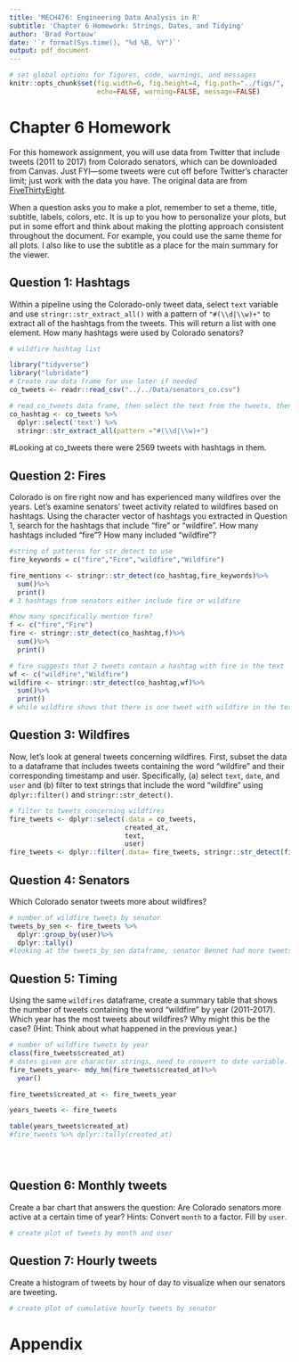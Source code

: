 ```yaml
---
title: 'MECH476: Engineering Data Analysis in R'
subtitle: 'Chapter 6 Homework: Strings, Dates, and Tidying' 
author: 'Brad Portouw'
date: '`r format(Sys.time(), "%d %B, %Y")`'
output: pdf_document
---
```


```r
# set global options for figures, code, warnings, and messages
knitr::opts_chunk$set(fig.width=6, fig.height=4, fig.path="../figs/",
                      echo=FALSE, warning=FALSE, message=FALSE)
```

# Chapter 6 Homework

For this homework assignment, you will use data from Twitter that include
tweets (2011 to 2017) from Colorado senators, which can be downloaded from Canvas.
Just FYI---some tweets were cut off before Twitter's character limit; 
just work with the data you have. The original data are from
[FiveThirtyEight](https://github.com/fivethirtyeight/data/tree/master/twitter-ratio).

When a question asks you to make a plot, remember to set a theme, title, 
subtitle, labels, colors, etc. It is up to you how to personalize your plots, 
but put in some effort and think about making the plotting approach consistent 
throughout the document. For example, you could use the same theme for all
plots. I also like to use the subtitle as a place for the main summary for the
viewer.

\newpage

## Question 1: Hashtags

Within a pipeline using the Colorado-only tweet data, select `text` variable 
and use `stringr::str_extract_all()` with a pattern of `"#(\\d|\\w)+"` to
extract all of the hashtags from the tweets. This will return a list with one
element. How many hashtags were used by Colorado senators?

```r
# wildfire hashtag list

library("tidyverse")
library("lubridate")
# Create raw data frame for use later if needed
co_tweets <- readr::read_csv("../../Data/senators_co.csv")

# read co_tweets data frame, then select the text from the tweets, then extract all hashtags. 
co_hashtag <- co_tweets %>%
  dplyr::select('text') %>%
  stringr::str_extract_all(pattern ="#(\\d|\\w)+")
```
#Looking at co_tweets there were 2569 tweets with hashtags in them. 

## Question 2: Fires

Colorado is on fire right now and has experienced many wildfires over the years.
Let's examine senators' tweet activity related to wildfires based on hashtags.
Using the character vector of hashtags you extracted in Question 1, search for
the hashtags that include "fire" or "wildfire". How many hashtags included
"fire"? How many included "wildfire"?

```r
#string of patterns for str_detect to use
fire_keywords = c("fire","Fire","wildfire","Wildfire")

fire_mentions <- stringr::str_detect(co_hashtag,fire_keywords)%>%
  sum()%>%
  print()
# 3 hashtags from senators either include fire or wildfire

#how many specifically mention fire?
f <- c("fire","Fire")
fire <- stringr::str_detect(co_hashtag,f)%>%
  sum()%>%
  print()

# fire suggests that 2 tweets contain a hashtag with fire in the text
wf <- c("wildfire","Wildfire")
wildfire <- stringr::str_detect(co_hashtag,wf)%>%
  sum()%>%
  print()
# while wildfire shows that there is one tweet with wildfire in the text.
```

## Question 3: Wildfires 

Now, let's look at general tweets concerning wildfires. First, subset the data
to a dataframe that includes tweets containing the word "wildfire" and their 
corresponding timestamp and user. Specifically, (a) select `text`, `date`, and
`user` and (b) filter to text strings that include the word "wildfire" using
`dplyr::filter()` and `stringr::str_detect()`.

```r
# filter to tweets concerning wildfires
fire_tweets <- dplyr::select(.data = co_tweets,
                             created_at,
                             text,
                             user)
fire_tweets <- dplyr::filter(.data= fire_tweets, stringr::str_detect(fire_tweets$text,"wildfire"))

```

## Question 4: Senators

Which Colorado senator tweets more about wildfires? 

```r
# number of wildfire tweets by senator
tweets_by_sen <- fire_tweets %>%
  dplyr::group_by(user)%>%
  dplyr::tally()
#looking at the tweets_by_sen dataframe, senator Bennet had more tweets with the word wildfire (20), than senator Gardner (13)

```

## Question 5: Timing

Using the same `wildfires` dataframe, create a summary table that shows the 
number of tweets containing the word "wildfire" by year (2011-2017). Which year
has the most tweets about wildfires? Why might this be the case? (Hint: Think
about what happened in the previous year.)

```r
# number of wildfire tweets by year 
class(fire_tweets$created_at)
# dates given are character strings, need to convert to date variable.
fire_tweets_year<- mdy_hm(fire_tweets$created_at)%>%
  year()

fire_tweets$created_at <- fire_tweets_year

years_tweets <- fire_tweets

table(years_tweets$created_at)
#fire_tweets %>% dplyr::tally(created_at)





```

\newpage

## Question 6: Monthly tweets

Create a bar chart that answers the question: Are Colorado senators more active
at a certain time of year? Hints: Convert `month` to a factor. Fill by `user`.

```r
# create plot of tweets by month and user
```

\newpage

## Question 7: Hourly tweets

Create a histogram of tweets by hour of day to visualize when our senators are
tweeting. 

```r
# create plot of cumulative hourly tweets by senator
```

\newpage

# Appendix

```r
```
